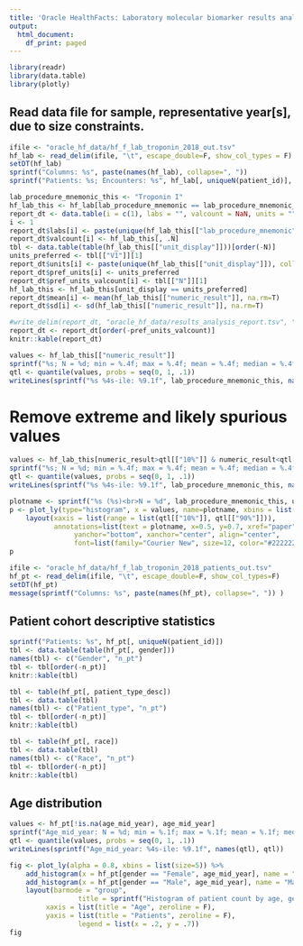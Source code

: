 ```yaml
---
title: 'Oracle HealthFacts: Laboratory molecular biomarker results analysis'
output:
  html_document:
    df_print: paged
---
```


```r
library(readr)
library(data.table)
library(plotly)
```

## Read data file for sample, representative year[s], due to size constraints.


```r
ifile <- "oracle_hf_data/hf_f_lab_troponin_2018_out.tsv"
hf_lab <- read_delim(ifile, "\t", escape_double=F, show_col_types = F)
setDT(hf_lab)
sprintf("Columns: %s", paste(names(hf_lab), collapse=", "))
sprintf("Patients: %s; Encounters: %s", hf_lab[, uniqueN(patient_id)], hf_lab[, uniqueN(encounter_id)])
```

```r
lab_procedure_mnemonic_this <- "Troponin I"
hf_lab_this <- hf_lab[lab_procedure_mnemonic == lab_procedure_mnemonic_this]
report_dt <- data.table(i = c(1), labs = "", valcount = NaN, units = "", pref_units = "", pref_units_valcount = NaN, mean = NaN, sd = NaN)
i <- 1
report_dt$labs[i] <- paste(unique(hf_lab_this[["lab_procedure_mnemonic"]]), collapse=", ")
report_dt$valcount[i] <- hf_lab_this[, .N]
tbl <- data.table(table(hf_lab_this[["unit_display"]]))[order(-N)]
units_preferred <- tbl[["V1"]][1]
report_dt$units[i] <- paste(unique(hf_lab_this[["unit_display"]]), collapse=", ")
report_dt$pref_units[i] <- units_preferred
report_dt$pref_units_valcount[i] <- tbl[["N"]][1]
hf_lab_this <- hf_lab_this[unit_display == units_preferred]
report_dt$mean[i] <- mean(hf_lab_this[["numeric_result"]], na.rm=T)
report_dt$sd[i] <- sd(hf_lab_this[["numeric_result"]], na.rm=T)

#write_delim(report_dt, "oracle_hf_data/results_analysis_report.tsv", "\t")
report_dt <- report_dt[order(-pref_units_valcount)]
knitr::kable(report_dt)
```
```r
values <- hf_lab_this[["numeric_result"]]
sprintf("%s; N = %d; min = %.4f; max = %.4f; mean = %.4f; median = %.4f", lab_procedure_mnemonic_this, length(values), min(values), max(values), mean(values), median(values))
qtl <- quantile(values, probs = seq(0, 1, .1))
writeLines(sprintf("%s %4s-ile: %9.1f", lab_procedure_mnemonic_this, names(qtl), qtl))
```

# Remove extreme and likely spurious values

```r
values <- hf_lab_this[numeric_result>qtl[["10%"]] & numeric_result<qtl[["90%"]]][["numeric_result"]]
sprintf("%s; N = %d; min = %.4f; max = %.4f; mean = %.4f; median = %.4f", lab_procedure_mnemonic_this, length(values), min(values), max(values), mean(values), median(values))
qtl <- quantile(values, probs = seq(0, 1, .1))
writeLines(sprintf("%s %4s-ile: %9.1f", lab_procedure_mnemonic_this, names(qtl), qtl))
```


```r
plotname <- sprintf("%s (%s)<br>N = %d", lab_procedure_mnemonic_this, units_preferred, length(values))
p <- plot_ly(type="histogram", x = values, name=plotname, xbins = list(size = 0.01)) %>%
    layout(xaxis = list(range = list(qtl[["10%"]], qtl[["90%"]])),
           annotations=list(text = plotname, x=0.5, y=0.7, xref="paper", yref="paper",
                yanchor="bottom", xanchor="center", align="center",
                font=list(family="Courier New", size=12, color="#222222"), showarrow=F))
p
```


```r
ifile <- "oracle_hf_data/hf_f_lab_troponin_2018_patients_out.tsv"
hf_pt <- read_delim(ifile, "\t", escape_double=F, show_col_types=F)
setDT(hf_pt)
message(sprintf("Columns: %s", paste(names(hf_pt), collapse=", ")) )
```

## Patient cohort descriptive statistics

```r
sprintf("Patients: %s", hf_pt[, uniqueN(patient_id)])
tbl <- data.table(table(hf_pt[, gender]))
names(tbl) <- c("Gender", "n_pt")
tbl <- tbl[order(-n_pt)]
knitr::kable(tbl)
```

```r
tbl <- table(hf_pt[, patient_type_desc])
tbl <- data.table(tbl)
names(tbl) <- c("Patient_type", "n_pt")
tbl <- tbl[order(-n_pt)]
knitr::kable(tbl)
```


```r
tbl <- table(hf_pt[, race])
tbl <- data.table(tbl)
names(tbl) <- c("Race", "n_pt")
tbl <- tbl[order(-n_pt)]
knitr::kable(tbl)
```

## Age distribution

```r
values <- hf_pt[!is.na(age_mid_year), age_mid_year]
sprintf("Age_mid_year: N = %d; min = %.1f; max = %.1f; mean = %.1f; median = %.1f", length(values), min(values), max(values), mean(values), median(values))
qtl <- quantile(values, probs = seq(0, 1, .1))
writeLines(sprintf("Age_mid_year: %4s-ile: %9.1f", names(qtl), qtl))
```

```r
fig <- plot_ly(alpha = 0.8, xbins = list(size=5)) %>% 
	add_histogram(x = hf_pt[gender == "Female", age_mid_year], name = "Female", marker = list(color = "deeppink")) %>%
	add_histogram(x = hf_pt[gender == "Male", age_mid_year], name = "Male", marker = list(color = "skyblue")) %>%
	layout(barmode = "group",
				 title = sprintf("Histogram of patient count by age, gender"),
         xaxis = list(title = "Age", zeroline = F),
         yaxis = list(title = "Patients", zeroline = F),
				 legend = list(x = .2, y = .7))
fig
```

